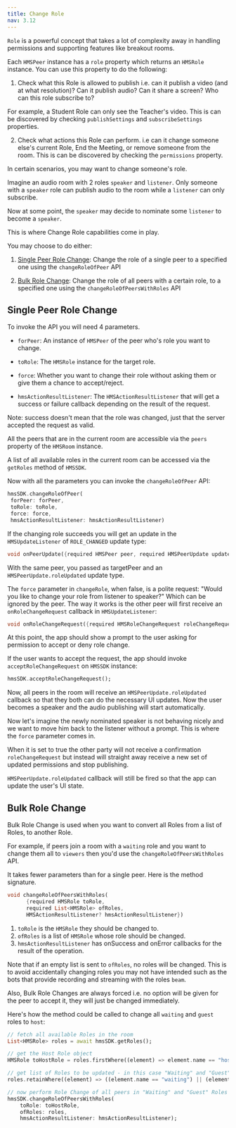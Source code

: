 ```yaml
---
title: Change Role
nav: 3.12
---
```


`Role` is a powerful concept that takes a lot of complexity away in handling permissions and supporting features like breakout rooms. 

Each `HMSPeer` instance has a `role` property which returns an `HMSRole` instance. You can use this property to do the following:

1. Check what this Role is allowed to publish i.e. can it publish a video (and at what resolution)? Can it publish audio? Can it share a screen? Who can this role subscribe to? 


  For example, a Student Role can only see the Teacher's video. This is can be discovered by checking `publishSettings` and `subscribeSettings` properties.


2. Check what actions this Role can perform. i.e can it change someone else's current Role, End the Meeting, or remove someone from the room. This is can be discovered by checking the `permissions` property.


In certain scenarios, you may want to change someone's role.

Imagine an audio room with 2 roles `speaker` and `listener`. Only someone with a `speaker` role can publish audio to the room while a `listener` can only subscribe.

Now at some point, the `speaker` may decide to nominate some `listener` to become a `speaker`. 

This is where Change Role capabilities come in play.


You may choose to do either:

1. [Single Peer Role Change](#single-peer-role-change): Change the role of a single peer to a specified one using the `changeRoleOfPeer` API


2. [Bulk Role Change](#bulk-role-change): Change the role of all peers with a certain role, to a specified one using the `changeRoleOfPeersWithRoles` API


## Single Peer Role Change

To invoke the API you will need 4 parameters.

-   `forPeer`: An instance of `HMSPeer` of the peer who's role you want to change.

-   `toRole`: The `HMSRole` instance for the target role.

-   `force`: Whether you want to change their role without asking them or give them a chance to accept/reject.

-   `hmsActionResultListener`: The `HMSActionResultListener` that will get a success or failure callback depending on the result of the request.

Note: success doesn't mean that the role was changed, just that the server accepted the request as valid.



All the peers that are in the current room are accessible via the `peers` property of the `HMSRoom` instance. 


A list of all available roles in the current room can be accessed via the `getRoles` method of `HMSSDK`.


Now with all the parameters you can invoke the `changeRoleOfPeer` API:

```dart 
hmsSDK.changeRoleOfPeer(
 forPeer: forPeer,
 toRole: toRole,
 force: force,
 hmsActionResultListener: hmsActionResultListener)
```

If the changing role succeeds you will get an update in the `HMSUpdateListener` of `ROLE_CHANGED` update type:

```dart
void onPeerUpdate({required HMSPeer peer, required HMSPeerUpdate update});
```

With the same peer, you passed as targetPeer and an `HMSPeerUpdate.roleUpdated` update type.

The `force` parameter in `changeRole`, when false, is a polite request: "Would you like to change your role from listener to speaker?" Which can be ignored by the peer. The way it works is the other peer will first receive an `onRoleChangeRequest` callback in `HMSUpdateListener`:


```dart
void onRoleChangeRequest({required HMSRoleChangeRequest roleChangeRequest});
```

At this point, the app should show a prompt to the user asking for permission to accept or deny role change. 


If the user wants to accept the request, the app should invoke `acceptRoleChangeRequest` on `HMSSDK` instance:

```dart
hmsSDK.acceptRoleChangeRequest();
```


Now, all peers in the room will receive an `HMSPeerUpdate.roleUpdated` callback so that they both can do the necessary UI updates. Now the user becomes a speaker and the audio publishing will start automatically.

Now let's imagine the newly nominated speaker is not behaving nicely and we want to move him back to the listener without a prompt. This is where the `force` parameter comes in.


When it is set to true the other party will not receive a confirmation `roleChangeRequest` but instead will straight away receive a new set of updated permissions and stop publishing. 


`HMSPeerUpdate.roleUpdated` callback will still be fired so that the app can update the user's UI state.




## Bulk Role Change


Bulk Role Change is used when you want to convert all Roles from a list of Roles, to another Role.


For example, if peers join a room with a `waiting` role and you want to change them all to `viewers` then you'd use the `changeRoleOfPeersWithRoles` API.

It takes fewer parameters than for a single peer. Here is the method signature.

```dart
void changeRoleOfPeersWithRoles(
      {required HMSRole toRole,
      required List<HMSRole> ofRoles,
      HMSActionResultListener? hmsActionResultListener})
```

1. `toRole` is the `HMSRole` they should be changed to.
2. `ofRoles` is a list of `HMSRole` whose role should be changed.
3. `hmsActionResultListener` has onSuccess and onError callbacks for the result of the operation.

Note that if an empty list is sent to `ofRoles`, no roles will be changed. This is to avoid accidentally changing roles you may not have intended such as the bots that provide recording and streaming with the roles `beam`.

Also, Bulk Role Changes are always forced i.e. no option will be given for the peer to accept it, they will just be changed immediately.


Here's how the method could be called to change all `waiting` and `guest` roles to `host`:

```dart
// fetch all available Roles in the room
List<HMSRole> roles = await hmsSDK.getRoles();

// get the Host Role object
HMSRole toHostRole = roles.firstWhere((element) => element.name == "host");

// get list of Roles to be updated - in this case "Waiting" and "Guest" Roles
roles.retainWhere((element) => ((element.name == "waiting") || (element.name == "guest")));

// now perform Role Change of all peers in "Waiting" and "Guest" Roles to the "Host" Role
hmsSDK.changeRoleOfPeersWithRoles(
    toRole: toHostRole,
    ofRoles: roles,
    hmsActionResultListener: hmsActionResultListener);
```
